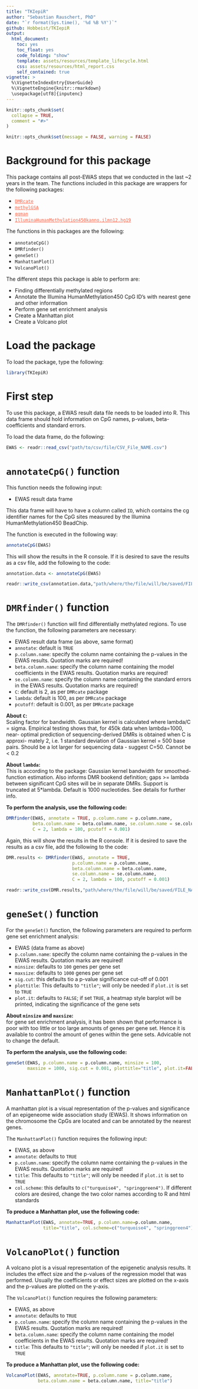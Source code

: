 ```yaml
---
title: "TKIepiR"
author: "Sebastian Rauschert, PhD"
date: "`r format(Sys.time(), '%d %B %Y')`"
github: Hobbeist/TKIepiR
output:
  html_document:
    toc: yes
    toc_float: yes
    code_folding: "show"
    template: assets/resources/template_lifecycle.html
    css: assets/resources/html_report.css
    self_contained: true
vignette: >
  %\VignetteIndexEntry{UserGuide}
  %\VignetteEngine{knitr::rmarkdown}
  \usepackage[utf8]{inputenc}
---
```


```r
knitr::opts_chunk$set(
  collapse = TRUE,
  comment = "#>"
)
```

```r
knitr::opts_chunk$set(message = FALSE, warning = FALSE)
```

# Background for this package
This package contains all post-EWAS steps that we conducted in the last ~2 years in the team. The functions included in this package are wrappers for the following packages:  

* <a href="https://bioconductor.org/packages/release/bioc/html/DMRcate.html" style="color:tomato;">```DMRcate```</a>  
* <a href="https://bioconductor.org/packages/release/bioc/html/methylGSA.html" style="color:tomato;">```methylGSA```</a>   
* <a href="https://cran.r-project.org/web/packages/qqman/index.html" style="color:tomato;">```qqman```</a>   
* <a href="https://bioconductor.org/packages/release/data/annotation/html/IlluminaHumanMethylation450kanno.ilmn12.hg19.html" style="color:tomato;">```IlluminaHumanMethylation450kanno.ilmn12.hg19```</a>     

The functions in this packages are the following:  

* ```annotateCpG()```   
* ```DMRfinder()```  
* ```geneSet()```  
* ```ManhattanPlot()```  
* ``` VolcanoPlot()```  

The different steps this package is able to perform are:  

* Finding differentially methylated regions  
* Annotate the Illumina HumanMethylation450 CpG ID's with nearest gene and other information  
* Perform gene set enrichment analysis
* Create a Manhattan plot  
* Create a Volcano plot  

# Load the package

To load the package, type the following:  
```r
library(TKIepiR)
```

# First step

To use this package, a EWAS result data file needs to be loaded into R. This data frame should hold information on CpG names, p-values, beta-coefficients and 
standard errors.

To load the data frame, do the following:  

```r
EWAS <- readr::read_csv("path/to/csv/file/CSV_File_NAME.csv")
```


# ```annotateCpG()``` function

This function needs the following input:  

* EWAS result data frame  

This data frame will have to have a column called ```ID```, which contains the cg identifier names for the CpG sites measured by the Illumina 
HumanMethylation450 BeadChip.

The function is executed in the following way:  

```r
annotateCpG(EWAS)
```

This will show the results in the R console. If it is desired to save the results as a csv file, add the following to the code:  

```r
annotation.data <- annotateCpG(EWAS)

readr::write_csv(annotation.data,"path/where/the/file/will/be/saved/FILE_NAME.csv")
```



# ```DMRfinder()``` function  

The ```DMRfinder()``` function will find differentially methylated regions. To use the function, the following parameters are necessary:  

* EWAS result data frame (as above, same format)  
* ```annotate```: default is ```TRUE```   
* ```p.column.name```: specify the column name containing the p-values in the EWAS results. Quotation marks are required! 
* ```beta.column.name```: specify the column name containing the model coefficients in the EWAS results. Quotation marks are required!    
* ```se.column.name```: specify the column name containing the standard errors in the EWAS results. Quotation marks are required! 
* ```C```: default is 2, as per ```DMRcate``` package  
* ```lambda```: default is 100, as per ```DMRcate``` package
* ```pcutoff```: default is 0.001, as per ```DMRcate``` package

__About ```C```:__  
Scaling factor for bandwidth. Gaussian kernel is calculated where lambda/C = sigma.
Empirical testing shows that, for 450k data when lambda=1000, near- optimal prediction of sequencing-derived DMRs is obtained when C is approxi- mately 2, i.e.
1 standard deviation of Gaussian kernel = 500 base pairs. Should be a lot larger for sequencing data - suggest C=50. Cannot be < 0.2  

__About ```lambda```:__  
This is according to the \code{DMRcate} package: Gaussian kernel bandwidth for smoothed-function estimation. Also informs DMR bookend definition;
gaps >= lambda between significant CpG sites will be in separate DMRs. Support is truncated at 5*lambda. Default is 1000 nucleotides. See details for further info.


__To perform the analysis, use the following code:__  

```r
DMRfinder(EWAS, annotate = TRUE, p.column.name = p.column.name, 
          beta.column.name = beta.column.name, se.column.name = se.column.name, 
          C = 2, lambda = 100, pcutoff = 0.001)
```

Again, this will show the results in the R console. If it is desired to save the results as a csv file, add the following to the code:  

```r
DMR.results <- DMRfinder(EWAS, annotate = TRUE, 
                         p.column.name = p.column.name, 
                         beta.column.name = beta.column.name, 
                         se.column.name = se.column.name, 
                         C = 2, lambda = 100, pcutoff = 0.001)

readr::write_csv(DMR.results,"path/where/the/file/will/be/saved/FILE_NAME.csv")
```


# ```geneSet()``` function  

For the ```geneSet()``` function, the following parameters are required to perform gene set enrichment analysis:  

* EWAS (data frame as above)  
* ```p.column.name```: specify the column name containing the p-values in the EWAS results. Quotation marks are required!  
* ```minsize```: defaults to ```100``` genes per gene set  
* ```maxsize```: defaults to ```1000``` genes per gene set 
* ```sig.cut```: this defaults tio a p-value significance cut-off of 0.001  
* ```plottitle```: This defaults to ```"title"```; will only be needed if ```plot.it``` is set to ```TRUE```
* ```plot.it```: defaults to ```FALSE```; if set ```TRUE```, a heatmap style barplot will be printed, indicating the significance of the gene sets  

__About ```minsize``` and ```maxsize```:__  
for gene set enrichment analysis, it has been shown that performance is poor with too little or too large amounts of genes per gene set. Hence it is available to control the amount of genes within the gene sets. Advicable not to change the default.  

__To perform the analysis, use the following code:__

```r
geneSet(EWAS, p.column.name = p.column.name, minsize = 100, 
        maxsize = 1000, sig.cut = 0.001, plottitle="title", plot.it=FALSE)
```


# ```ManhattanPlot()``` function

A manhattan plot is a visual representation of the p-values and significance of an epigeneome wide association study (EWAS). It
shows information on the chromosome the CpGs are located and can be annotated by the nearest genes.

The ```ManhattanPlot()``` function requires the following input:  

* EWAS, as above  
* ```annotate```: defaults to ```TRUE```  
* ```p.column.name```: specify the column name containing the p-values in the EWAS results. Quotation marks are required!     
* ```title```:  This defaults to ```"title"```; will only be needed if ```plot.it``` is set to ```TRUE``` 
* ```col.scheme```: this defaults to ```c("turquoise4", "springgreen4")```. If different colors are desired, change the two color names according to R and html standards  

__To produce a Manhattan plot, use the following code:__

```r
ManhattanPlot(EWAS, annotate=TRUE, p.column.name=p.column.name, 
              title="title", col.scheme=c("turquoise4", "springgreen4"))
```


# ```VolcanoPlot()``` function

A volcano plot is a visual representation of the epigenetic analysis results. It includes the effect size and the p-values of the regression model that was performed. Usually the coefficients or effect sizes are plotted on the x-axis and the p-values are plotted on the y-axis. 

The ```VolcanoPlot()``` function requires the following parameters:  

* EWAS, as above  
* ```annotate```: defaults to ```TRUE```  
* ```p.column.name```: specify the column name containing the p-values in the EWAS results. Quotation marks are required!  
* ```beta.column.name```: specify the column name containing the model coefficients in the EWAS results. Quotation marks are required!    
* ```title```:  This defaults to ```"title"```; will only be needed if ```plot.it``` is set to ```TRUE``` 

__To produce a Manhattan plot, use the following code:__

```r
VolcanoPlot(EWAS, annotate=TRUE, p.column.name = p.column.name, 
            beta.column.name = beta.column.name, title="title")

```

